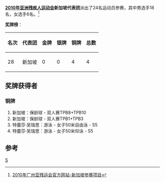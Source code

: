 '''[[2010年亚洲残疾人运动会|2010年亚洲残疾人运动会]]新加坡代表团'''派出了24名运动员参赛，其中男选手18名，女选手6名。<ref>[http://www.gzapg2010.cn/info/CHN_CHN/ZZ/ZZE130B_@@@@@@@@@@@@@@@@@CHN_NPC=SIN.html 2010年广州亚残运会官方网站-新加坡参赛项目]{{dead link|date=2018年5月 |bot=InternetArchiveBot |fix-attempted=yes }}</ref>

'''奖牌榜'''：
{| class="wikitable"
|-
! 名次 !! 代表团 !! 金牌 !! 银牌 !! 铜牌 !! 总数
|-
| 28 || 新加坡 || 0 || 0 || 4 || 4
|}	

==奖牌获得者==
===铜牌===
#新加坡：保龄球 - 双人赛TPB8+TPB10
#新加坡：保龄球 - 双人赛TPB1+TPB3
#特蕾莎·吴瑞思：游泳 - 女子50米自由泳 - S5
#特蕾莎·吴瑞思：游泳 - 女子50米仰泳 - S5
==参考==
<references />

{{2010年亚洲残疾人运动会代表团}}
[[分类:2010年亚洲残疾人运动会代表团|S]]